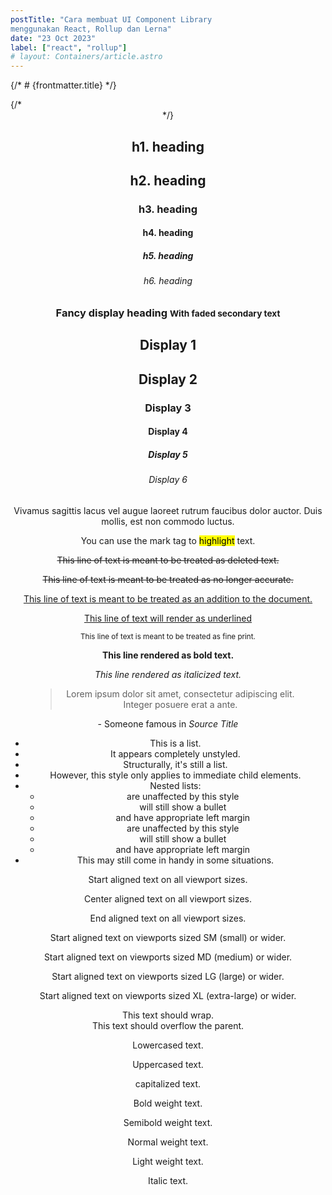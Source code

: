 ```yaml
---
postTitle: "Cara membuat UI Component Library
menggunakan React, Rollup dan Lerna"
date: "23 Oct 2023"
label: ["react", "rollup"]
# layout: Containers/article.astro
---
```



{/* # {frontmatter.title} */}

<Layout titlePage={frontmatter.postTitle}>
  {/* <Header slot="Header" /> */}
  <Navbar client:only/>
  <Header variant="blog" {...frontmatter}/>
  <article class="prose lg:prose-xl text-[#2e3e6a] p-8 md:container mx-auto md:w-[50%] place-items-center content-start">
<h1>h1. heading</h1>
<h2>h2. heading</h2>
<h3>h3. heading</h3>
<h4>h4. heading</h4>
<h5>h5. heading</h5>
<h6>h6. heading</h6>
<h3 class="text-3xl font-medium leading-tight">
  Fancy display heading
  <small class="text-base-2"
    >With faded secondary text</small>
</h3>
<h1 class="mb-4 border-b pb-4 leading-tight">Display 1</h1>
<h2 class="mb-4 border-b pb-4 leading-tight">Display 2</h2>
<h3 class="mb-4 border-b pb-4 leading-tight">Display 3</h3>
<h4 class="mb-4 border-b pb-4 leading-tight">Display 4</h4>
<h5 class="mb-4 border-b pb-4 leading-tight">Display 5</h5>
<h6 class="leading-tight">Display 6</h6>
<p class="text-xl font-light">
  Vivamus sagittis lacus vel augue laoreet rutrum faucibus dolor auctor.
  Duis mollis, est non commodo luctus.
</p>
<p>You can use the mark tag to <mark>highlight</mark> text.</p>
<p>
  <del>This line of text is meant to be treated as deleted text.</del>
</p>
<p>
  <s>This line of text is meant to be treated as no longer accurate.</s>
</p>
<p>
  <ins
    >This line of text is meant to be treated as an addition to the
    document.</ins>
</p>
<p><u>This line of text will render as underlined</u></p>
<p>
  <small>This line of text is meant to be treated as fine print.</small>
</p>
<p><strong>This line rendered as bold text.</strong></p>
<p><em>This line rendered as italicized text.</em></p>

<figure>
  <blockquote>
    <p class="text-xl">
      Lorem ipsum dolor sit amet, consectetur adipiscing elit. Integer
      posuere erat a ante.
    </p>
  </blockquote>
  <figcaption class="text-sm text-base-2">
    - Someone famous in <cite title="Source Title">Source Title</cite>
  </figcaption>
</figure>

<ul>
  <li>This is a list.</li>
  <li>It appears completely unstyled.</li>
  <li>Structurally, it's still a list.</li>
  <li>However, this style only applies to immediate child elements.</li>
  <li>
    Nested lists:
    <ul class="ml-6 list-disc">
      <li>are unaffected by this style</li>
      <li>will still show a bullet</li>
      <li>and have appropriate left margin</li>
    </ul>
    <ul class="ml-6 list-decimal">
      <li>are unaffected by this style</li>
      <li>will still show a bullet</li>
      <li>and have appropriate left margin</li>
    </ul>
  </li>
  <li>This may still come in handy in some situations.</li>
</ul>

<p class="text-start">Start aligned text on all viewport sizes.</p>
<p class="text-center">Center aligned text on all viewport sizes.</p>
<p class="text-right">End aligned text on all viewport sizes.</p>

<p class="sm:text-start">
  Start aligned text on viewports sized SM (small) or wider.
</p>
<p class="sm:text-start">
  Start aligned text on viewports sized MD (medium) or wider.
</p>
<p class="sm:text-start">
  Start aligned text on viewports sized LG (large) or wider.
</p>
<p class="sm:text-start">
  Start aligned text on viewports sized XL (extra-large) or wider.
</p>

<div
  class="text-wrap w-24 rounded bg-primary text-center text-sm font-semibold text-white">
  This text should wrap.
</div>

<div class="w-40 whitespace-nowrap bg-primary-300 dark:bg-primary-500">
  This text should overflow the parent.
</div>

<p class="mb-4 lowercase">Lowercased text.</p>
<p class="mb-4 uppercase">Uppercased text.</p>
<p class="capitalize">capitalized text.</p>

<p class="mb-4 font-bold">Bold weight text.</p>
<p class="mb-4 font-semibold">Semibold weight text.</p>
<p class="mb-4 font-normal">Normal weight text.</p>
<p class="mb-4 font-light">Light weight text.</p>
<p class="italic">Italic text.</p>
</article>
</Layout>

